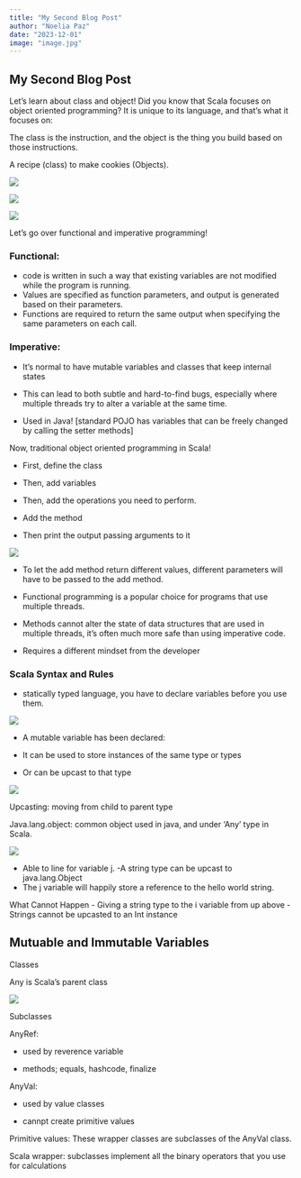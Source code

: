 ```yaml
---
title: "My Second Blog Post"
author: "Noelia Paz"
date: "2023-12-01"
image: "image.jpg"
---
```



## My Second Blog Post ##

Let’s learn about class and object! Did you know that Scala focuses on object oriented programming? It is unique to its language, and that’s what it focuses on:

The class is the instruction, and the object is the thing you build based on those instructions.

A recipe (class) to make cookies (Objects).


![](cookie.jpeg)

![](class1.png)

![](class2.png)

Let’s go over functional and imperative programming! 

### Functional:
- code is written in such a way that existing variables are not modified while the program is running. 
- Values are specified as function parameters, and output is generated based on their parameters.
- Functions are required to return the same output when specifying the same parameters on each call. 


### Imperative:

- It's normal to have mutable variables and classes that keep internal states

- This can lead to both subtle and hard-to-find bugs, especially where multiple threads try to alter a variable at the same time.

- Used in Java! [standard POJO has variables that can be freely changed by calling the setter methods]



Now, traditional object oriented programming in Scala!

- First, define the class

- Then, add variables

- Then, add the operations you need to perform.

- Add the method

- Then print the output passing arguments to it



![](functional.png)



- To let the add method return different values, different parameters will have to be passed to the add method. 

- Functional programming is a popular choice for programs that use multiple threads. 

- Methods cannot alter the state of data structures that are used in multiple threads, it's often much more safe than using imperative code.

- Requires a different mindset from the developer




### Scala Syntax and Rules
- statically typed language, you have to declare variables before you use them.

![](syntax1.png)

- A mutable variable has been declared:

- It can be used to store instances of the same type or types

- Or can be upcast to that type

![](syntax2.png)

Upcasting: moving from child to parent type

Java.lang.object: common object used in 
java, and under ‘Any’ type in Scala.

![](syntax3.png)



- Able to line for variable j.
-A string type can be upcast to java.lang.Object
- The j variable will happily store a reference to the hello world string.

What Cannot Happen
- Giving a string type to the i variable from up above
- Strings cannot be upcasted to an Int instance


## Mutuable and Immutable Variables
Classes

Any is Scala’s parent class

![](anyclasses.png)

Subclasses

AnyRef:

- used by reverence variable

- methods; equals, hashcode, finalize

AnyVal: 

- used by value classes

- cannpt create primitive values


Primitive values:
These wrapper classes are subclasses of the AnyVal class.

Scala wrapper: subclasses implement all the binary operators that you use for calculations




